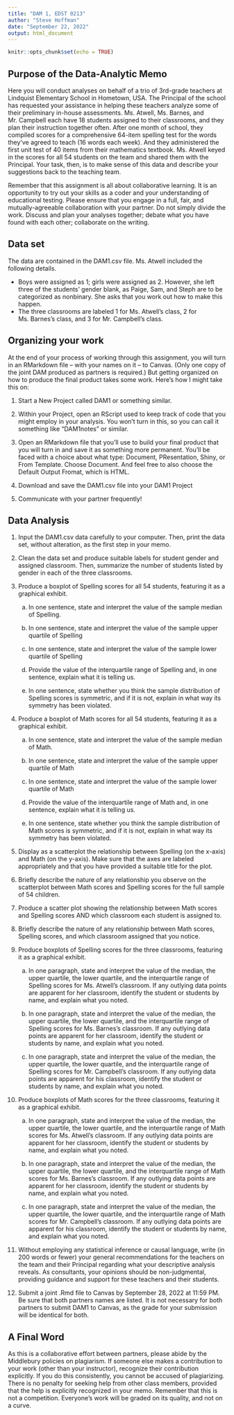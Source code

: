 ```yaml
---
title: "DAM 1, EDST 0213"
author: "Steve Hoffman"
date: "September 22, 2022"
output: html_document
---
```


```r
knitr::opts_chunk$set(echo = TRUE)
```

## Purpose of the Data-Analytic Memo

Here you will conduct analyses on behalf of a trio of 3rd-grade teachers at Lindquist Elementary School in Hometown, USA. The Principal of the school has requested your assistance in helping these teachers analyze some of their preliminary in-house assessments. Ms. Atwell, Ms. Barnes, and Mr. Campbell each have 18 students assigned to their classrooms, and they plan their instruction together often. After one month of school, they compiled scores for a comprehensive 64-item spelling test for the words they've agreed to teach (16 words each week). And they administered the first unit test of 40 items from their mathematics textbook. Ms. Atwell keyed in the scores for all 54 students on the team and shared them with the Principal. Your task, then, is to make sense of this data and describe your suggestions back to the teaching team.

Remember that this assignment is all about collaborative learning. It is an opportunity to try out your skills as a coder and your understanding of educational testing. Please ensure that you engage in a full, fair, and mutually-agreeable collaboration with your partner. Do not simply divide the work. Discuss and plan your analyses together; debate what you have found with each other; collaborate on the writing.

## Data set

The data are contained in the DAM1.csv file. Ms. Atwell included the following details.

-   Boys were assigned as 1; girls were assigned as 2. However, she left three of the students' gender blank, as Paige, Sam, and Steph are to be categorized as nonbinary. She asks that you work out how to make this happen.
-   The three classrooms are labeled 1 for Ms. Atwell's class, 2 for Ms. Barnes's class, and 3 for Mr. Campbell's class.

## Organizing your work

At the end of your process of working through this assignment, you will turn in an RMarkdown file -- with your names on it -- to Canvas. (Only one copy of the joint DAM produced as partners is required.) But getting organized on how to produce the final product takes some work. Here's how I might take this on:

1. Start a New Project called DAM1 or something similar. 

2. Within your Project, open an RScript used to keep track of code that you might employ in your analysis. You won't turn in this, so you can call it something like "DAM1notes" or similar. 

3. Open an RMarkdown file that you'll use to build your final product that you will turn in and save it as something more permanent. You'll be faced with a choice about what type: Document, PResentation, Shiny, or From Template. Choose Document. And feel free to also choose the Default Output Fromat, which is HTML. 

4. Download and save the DAM1.csv file into your DAM1 Project

5. Communicate with your partner frequently!

## Data Analysis

1.  Input the DAM1.csv data carefully to your computer. Then, print the data set, without alteration, as the first step in your memo.

2.  Clean the data set and produce suitable labels for student gender and assigned classroom. Then, summarize the number of students listed by gender in each of the three classrooms.

3.  Produce a boxplot of Spelling scores for all 54 students, featuring it as a graphical exhibit.

    a.  In one sentence, state and interpret the value of the sample median of Spelling.

    b.  In one sentence, state and interpret the value of the sample upper quartile of Spelling

    c.  In one sentence, state and interpret the value of the sample lower quartile of Spelling

    d.  Provide the value of the interquartile range of Spelling and, in one sentence, explain what it is telling us.

    e.  In one sentence, state whether you think the sample distribution of Spelling scores is symmetric, and if it is not, explain in what way its symmetry has been violated.

4.  Produce a boxplot of Math scores for all 54 students, featuring it as a graphical exhibit.

    a.  In one sentence, state and interpret the value of the sample median of Math.

    b.  In one sentence, state and interpret the value of the sample upper quartile of Math

    c.  In one sentence, state and interpret the value of the sample lower quartile of Math

    d.  Provide the value of the interquartile range of Math and, in one sentence, explain what it is telling us.

    e.  In one sentence, state whether you think the sample distribution of Math scores is symmetric, and if it is not, explain in what way its symmetry has been violated.

5.  Display as a scatterplot the relationship between Spelling (on the x-axis) and Math (on the y-axis). Make sure that the axes are labeled appropriately and that you have provided a suitable title for the plot.

6.  Briefly describe the nature of any relationship you observe on the scatterplot between Math scores and Spelling scores for the full sample of 54 children.

7.  Produce a scatter plot showing the relationship between Math scores and Spelling scores AND which classroom each student is assigned to.

8.  Briefly describe the nature of any relationship between Math scores, Spelling scores, and which classroom assigned that you notice.

9.  Produce boxplots of Spelling scores for the three classrooms, featuring it as a graphical exhibit.

    a.  In one paragraph, state and interpret the value of the median, the upper quartile, the lower quartile, and the interquartile range of Spelling scores for Ms. Atwell's classroom. If any outlying data points are apparent for her classroom, identify the student or students by name, and explain what you noted.

    b.  In one paragraph, state and interpret the value of the median, the upper quartile, the lower quartile, and the interquartile range of Spelling scores for Ms. Barnes's classroom. If any outlying data points are apparent for her classroom, identify the student or students by name, and explain what you noted.

    c.  In one paragraph, state and interpret the value of the median, the upper quartile, the lower quartile, and the interquartile range of Spelling scores for Mr. Campbell's classroom. If any outlying data points are apparent for his classroom, identify the student or students by name, and explain what you noted.

10. Produce boxplots of Math scores for the three classrooms, featuring it as a graphical exhibit.

    a.  In one paragraph, state and interpret the value of the median, the upper quartile, the lower quartile, and the interquartile range of Math scores for Ms. Atwell's classroom. If any outlying data points are apparent for her classroom, identify the student or students by name, and explain what you noted.

    b.  In one paragraph, state and interpret the value of the median, the upper quartile, the lower quartile, and the interquartile range of Math scores for Ms. Barnes's classroom. If any outlying data points are apparent for her classroom, identify the student or students by name, and explain what you noted.

    c.  In one paragraph, state and interpret the value of the median, the upper quartile, the lower quartile, and the interquartile range of Math scores for Mr. Campbell's classroom. If any outlying data points are apparent for his classroom, identify the student or students by name, and explain what you noted.

11. Without employing any statistical inference or causal language, write (in 200 words or fewer) your general recommendations for the teachers on the team and their Principal regarding what your descriptive analysis reveals. As consultants, your opinions should be non-judgmental, providing guidance and support for these teachers and their students.

12. Submit a joint .Rmd file to Canvas by September 28, 2022 at 11:59 PM. Be sure that both partners names are listed. It is not necessary for both partners to submit DAM1 to Canvas, as the grade for your submission will be identical for both.

## A Final Word

As this is a collaborative effort between partners, please abide by the Middlebury policies on plagiarism. If someone else makes a contribution to your work (other than your instructor), recognize their contribution explicitly. If you do this consistently, you cannot be accused of plagiarizing. There is no penalty for seeking help from other class members, provided that the help is explicitly recognized in your memo. Remember that this is not a competition. Everyone's work will be graded on its quality, and not on a curve.
